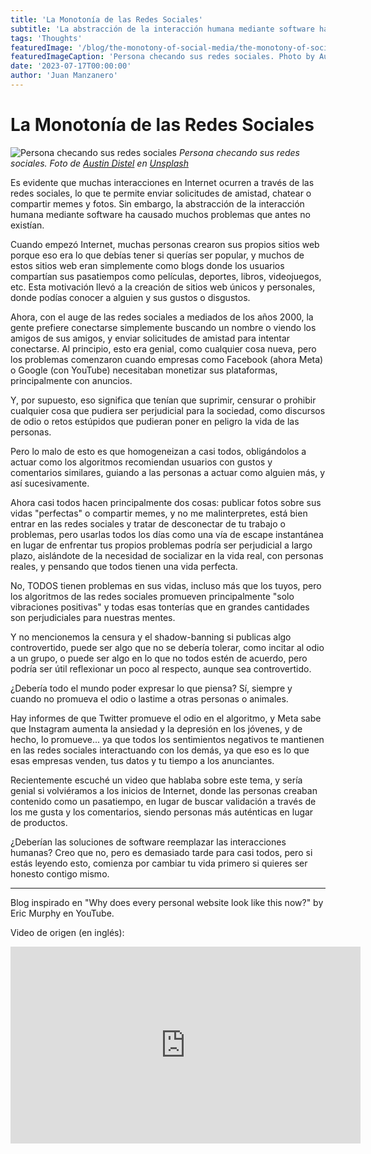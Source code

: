 ```yaml
---
title: 'La Monotonía de las Redes Sociales'
subtitle: 'La abstracción de la interacción humana mediante software ha causado muchos problemas que antes no existían.'
tags: 'Thoughts'
featuredImage: '/blog/the-monotony-of-social-media/the-monotony-of-social-media-banner.jpg'
featuredImageCaption: 'Persona checando sus redes sociales. Photo by Austin Distel on Unsplash'
date: '2023-07-17T00:00:00'
author: 'Juan Manzanero'
---
```


# La Monotonía de las Redes Sociales

![Persona checando sus redes sociales](/blog/the-monotony-of-social-media/the-monotony-of-social-media-banner.jpg)
_Persona checando sus redes sociales. Foto de [Austin Distel](https://unsplash.com/@austindistel?utm_source=unsplash&utm_medium=referral&utm_content=creditCopyText) en [Unsplash](https://unsplash.com/photos/tLZhFRLj6nY?utm_source=unsplash&utm_medium=referral&utm_content=creditCopyText)_

<PostData date='17 de Julio del 2023' author='Juan Manzanero' />

Es evidente que muchas interacciones en Internet ocurren a través de las redes sociales, lo que te permite enviar solicitudes de amistad, chatear o compartir memes y fotos. Sin embargo, la abstracción de la interacción humana mediante software ha causado muchos problemas que antes no existían.

Cuando empezó Internet, muchas personas crearon sus propios sitios web porque eso era lo que debías tener si querías ser popular, y muchos de estos sitios web eran simplemente como blogs donde los usuarios compartían sus pasatiempos como películas, deportes, libros, videojuegos, etc. Esta motivación llevó a la creación de sitios web únicos y personales, donde podías conocer a alguien y sus gustos o disgustos.

Ahora, con el auge de las redes sociales a mediados de los años 2000, la gente prefiere conectarse simplemente buscando un nombre o viendo los amigos de sus amigos, y enviar solicitudes de amistad para intentar conectarse. Al principio, esto era genial, como cualquier cosa nueva, pero los problemas comenzaron cuando empresas como Facebook (ahora Meta) o Google (con YouTube) necesitaban monetizar sus plataformas, principalmente con anuncios.

Y, por supuesto, eso significa que tenían que suprimir, censurar o prohibir cualquier cosa que pudiera ser perjudicial para la sociedad, como discursos de odio o retos estúpidos que pudieran poner en peligro la vida de las personas.

Pero lo malo de esto es que homogeneizan a casi todos, obligándolos a actuar como los algoritmos recomiendan usuarios con gustos y comentarios similares, guiando a las personas a actuar como alguien más, y así sucesivamente.

Ahora casi todos hacen principalmente dos cosas: publicar fotos sobre sus vidas "perfectas" o compartir memes, y no me malinterpretes, está bien entrar en las redes sociales y tratar de desconectar de tu trabajo o problemas, pero usarlas todos los días como una vía de escape instantánea en lugar de enfrentar tus propios problemas podría ser perjudicial a largo plazo, aislándote de la necesidad de socializar en la vida real, con personas reales, y pensando que todos tienen una vida perfecta.

No, TODOS tienen problemas en sus vidas, incluso más que los tuyos, pero los algoritmos de las redes sociales promueven principalmente "solo vibraciones positivas" y todas esas tonterías que en grandes cantidades son perjudiciales para nuestras mentes.

Y no mencionemos la censura y el shadow-banning si publicas algo controvertido, puede ser algo que no se debería tolerar, como incitar al odio a un grupo, o puede ser algo en lo que no todos estén de acuerdo, pero podría ser útil reflexionar un poco al respecto, aunque sea controvertido.

¿Debería todo el mundo poder expresar lo que piensa? Sí, siempre y cuando no promueva el odio o lastime a otras personas o animales.

Hay informes de que Twitter promueve el odio en el algoritmo, y Meta sabe que Instagram aumenta la ansiedad y la depresión en los jóvenes, y de hecho, lo promueve... ya que todos los sentimientos negativos te mantienen en las redes sociales interactuando con los demás, ya que eso es lo que esas empresas venden, tus datos y tu tiempo a los anunciantes.

Recientemente escuché un video que hablaba sobre este tema, y sería genial si volviéramos a los inicios de Internet, donde las personas creaban contenido como un pasatiempo, en lugar de buscar validación a través de los me gusta y los comentarios, siendo personas más auténticas en lugar de productos.

¿Deberían las soluciones de software reemplazar las interacciones humanas? Creo que no, pero es demasiado tarde para casi todos, pero si estás leyendo esto, comienza por cambiar tu vida primero si quieres ser honesto contigo mismo.

---

Blog inspirado en "Why does every personal website look like this now?" by Eric Murphy en YouTube.

Video de origen (en inglés):

<iframe
  width='560'
  height='315'
  src='https://www.youtube-nocookie.com/embed/_x6SCSz7g5I'
  title='YouTube video player'
  frameBorder='0'
  allow='accelerometer; autoplay; clipboard-write; encrypted-media; gyroscope; picture-in-picture; web-share'
  allowFullScreen
/>
